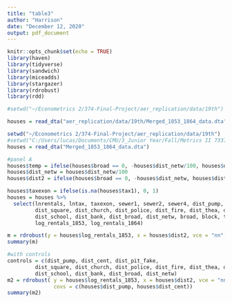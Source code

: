 ```yaml
---
title: "table3"
author: "Harrison"
date: "December 12, 2020"
output: pdf_document
---
```


```r
knitr::opts_chunk$set(echo = TRUE)
library(haven)
library(tidyverse)
library(sandwich)
library(miceadds)
library(stargazer)
library(rdrobust)
library(rdd)

#setwd("~/Econometrics 2/374-Final-Project/aer_replication/data/19th")

houses = read_dta("aer_replication/data/19th/Merged_1853_1864_data.dta")

setwd("~/Econometrics 2/374-Final-Project/aer_replication/data/19th")
#setwd("C:/Users/lucas/Documents/CMU/3_Junior Year/Fall/Metrics II 73374/__Final Project/374-Final-Project/Admin Stuff/aer_replication/data/19th")
houses = read_dta("Merged_1853_1864_data.dta")

```

```r
#panel A
houses$temp = ifelse(houses$broad == 0, -houses$dist_netw/100, houses$dist_netw/100)
houses$dist_netw = houses$dist_netw/100
houses$dist2 = ifelse(houses$broad == 0, -houses$dist_netw, houses$dist_netw)

houses$taxexon = ifelse(is.na(houses$tax1), 0, 1)
houses = houses %>%
  select(lnrentals, lntax, taxexon, sewer1, sewer2, sewer4, dist_pump, dist_cent, dist_pit_fake, 
         dist_square, dist_church, dist_police, dist_fire, dist_thea, dist_pub, dist_urinal, dist_vent, 
         dist_school, dist_bank, dist_broad, dist_netw, broad, block, temp, dist2, 
         log_rentals_1853, log_rentals_1864)

m = rdrobust(y = houses$log_rentals_1853, x = houses$dist2, vce = "nn", cluster = houses$block)
summary(m)

#with controls
controls = c(dist_pump, dist_cent, dist_pit_fake, 
         dist_square, dist_church, dist_police, dist_fire, dist_thea, dist_pub, dist_urinal, dist_vent, 
         dist_school, dist_bank, dist_broad, dist_netw)
m2 = rdrobust( y = houses$log_rentals_1853, x = houses$dist2, vce = "nn", cluster = houses$block, 
               covs = c(houses$dist_pump, houses$dist_cent))
summary(m2)
```

